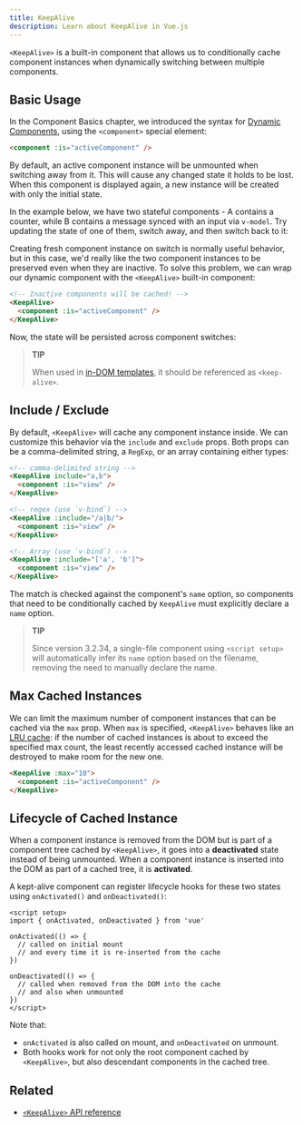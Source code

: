 ```yaml
---
title: KeepAlive
description: Learn about KeepAlive in Vue.js
---
```


`<KeepAlive>` is a built-in component that allows us to conditionally cache component instances when dynamically switching between multiple components.

## Basic Usage

In the Component Basics chapter, we introduced the syntax for [Dynamic Components](https://vuejs.org/guide/essentials/component-basics.html#dynamic-components), using the `<component>` special element:

```html
<component :is="activeComponent" />
```

By default, an active component instance will be unmounted when switching away from it. This will cause any changed state it holds to be lost. When this component is displayed again, a new instance will be created with only the initial state.

In the example below, we have two stateful components - A contains a counter, while B contains a message synced with an input via `v-model`. Try updating the state of one of them, switch away, and then switch back to it:

Creating fresh component instance on switch is normally useful behavior, but in this case, we'd really like the two component instances to be preserved even when they are inactive. To solve this problem, we can wrap our dynamic component with the `<KeepAlive>` built-in component:

```html
<!-- Inactive components will be cached! -->
<KeepAlive>
  <component :is="activeComponent" />
</KeepAlive>
```

Now, the state will be persisted across component switches:

> **TIP**
> 
> When used in [in-DOM templates](https://vuejs.org/guide/essentials/component-basics.html#in-dom-template-parsing-caveats), it should be referenced as `<keep-alive>`.

## Include / Exclude

By default, `<KeepAlive>` will cache any component instance inside. We can customize this behavior via the `include` and `exclude` props. Both props can be a comma-delimited string, a `RegExp`, or an array containing either types:

```html
<!-- comma-delimited string -->
<KeepAlive include="a,b">
  <component :is="view" />
</KeepAlive>

<!-- regex (use `v-bind`) -->
<KeepAlive :include="/a|b/">
  <component :is="view" />
</KeepAlive>

<!-- Array (use `v-bind`) -->
<KeepAlive :include="['a', 'b']">
  <component :is="view" />
</KeepAlive>
```

The match is checked against the component's `name` option, so components that need to be conditionally cached by `KeepAlive` must explicitly declare a `name` option.

> **TIP**
> 
> Since version 3.2.34, a single-file component using `<script setup>` will automatically infer its `name` option based on the filename, removing the need to manually declare the name.

## Max Cached Instances

We can limit the maximum number of component instances that can be cached via the `max` prop. When `max` is specified, `<KeepAlive>` behaves like an [LRU cache](https://en.wikipedia.org/wiki/Cache_replacement_policies#Least_Recently_Used_(LRU)): if the number of cached instances is about to exceed the specified max count, the least recently accessed cached instance will be destroyed to make room for the new one.

```html
<KeepAlive :max="10">
  <component :is="activeComponent" />
</KeepAlive>
```

## Lifecycle of Cached Instance

When a component instance is removed from the DOM but is part of a component tree cached by `<KeepAlive>`, it goes into a **deactivated** state instead of being unmounted. When a component instance is inserted into the DOM as part of a cached tree, it is **activated**.

A kept-alive component can register lifecycle hooks for these two states using `onActivated()` and `onDeactivated()`:

```vue
<script setup>
import { onActivated, onDeactivated } from 'vue'

onActivated(() => {
  // called on initial mount
  // and every time it is re-inserted from the cache
})

onDeactivated(() => {
  // called when removed from the DOM into the cache
  // and also when unmounted
})
</script>
```

Note that:

- `onActivated` is also called on mount, and `onDeactivated` on unmount.
- Both hooks work for not only the root component cached by `<KeepAlive>`, but also descendant components in the cached tree.

## Related

- [`<KeepAlive>` API reference](https://vuejs.org/api/built-in-components.html#keepalive)